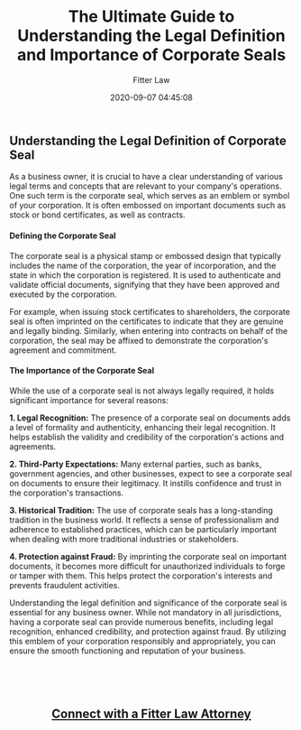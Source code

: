 ﻿---
author: Fitter Law
slug: corporate-seal
tags:
categories:
date: 2020-09-07 04:45:08
title: The Ultimate Guide to Understanding the Legal Definition and Importance of Corporate Seals
excerpt: Discover the legal definition and importance of the corporate seal for your business. Enhance legal recognition, credibility, and protection against fraud with this essential emblem. Learn more now!

---

<h3><h2>Understanding the Legal Definition of Corporate Seal</h2>

<p>As a business owner, it is crucial to have a clear understanding of various legal terms and concepts that are relevant to your company's operations. One such term is the corporate seal, which serves as an emblem or symbol of your corporation. It is often embossed on important documents such as stock or bond certificates, as well as contracts.</p>

<h4>Defining the Corporate Seal</h4>

<p>The corporate seal is a physical stamp or embossed design that typically includes the name of the corporation, the year of incorporation, and the state in which the corporation is registered. It is used to authenticate and validate official documents, signifying that they have been approved and executed by the corporation.</p>

<p>For example, when issuing stock certificates to shareholders, the corporate seal is often imprinted on the certificates to indicate that they are genuine and legally binding. Similarly, when entering into contracts on behalf of the corporation, the seal may be affixed to demonstrate the corporation's agreement and commitment.</p>

<h4>The Importance of the Corporate Seal</h4>

<p>While the use of a corporate seal is not always legally required, it holds significant importance for several reasons:</p>

<p><strong>1. Legal Recognition:</strong> The presence of a corporate seal on documents adds a level of formality and authenticity, enhancing their legal recognition. It helps establish the validity and credibility of the corporation's actions and agreements.</p>

<p><strong>2. Third-Party Expectations:</strong> Many external parties, such as banks, government agencies, and other businesses, expect to see a corporate seal on documents to ensure their legitimacy. It instills confidence and trust in the corporation's transactions.</p>

<p><strong>3. Historical Tradition:</strong> The use of corporate seals has a long-standing tradition in the business world. It reflects a sense of professionalism and adherence to established practices, which can be particularly important when dealing with more traditional industries or stakeholders.</p>

<p><strong>4. Protection against Fraud:</strong> By imprinting the corporate seal on important documents, it becomes more difficult for unauthorized individuals to forge or tamper with them. This helps protect the corporation's interests and prevents fraudulent activities.</p>



<p>Understanding the legal definition and significance of the corporate seal is essential for any business owner. While not mandatory in all jurisdictions, having a corporate seal can provide numerous benefits, including legal recognition, enhanced credibility, and protection against fraud. By utilizing this emblem of your corporation responsibly and appropriately, you can ensure the smooth functioning and reputation of your business.</p></h3>
&nbsp;

&nbsp;
<h2 style="text-align: center;"><a href="https://fitterlaw.com/login/">Connect with a Fitter Law Attorney</a></h2>
&nbsp;

&nbsp;
